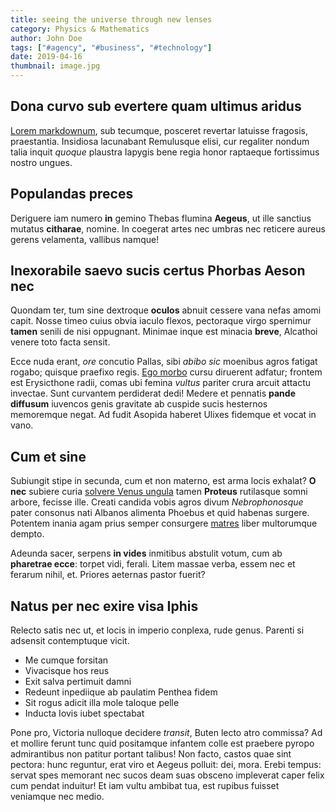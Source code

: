 ---
title: seeing the universe through new lenses
category: Physics & Mathematics
author: John Doe
tags: ["#agency", "#business", "#technology"]
date: 2019-04-16
thumbnail: image.jpg
---
## Dona curvo sub evertere quam ultimus aridus

[Lorem markdownum](http://medioque.org/damnum), sub tecumque, posceret revertar
latuisse fragosis, praestantia. Insidiosa lacunabant Remulusque elisi, cur
regaliter nondum talia inquit *quoque* plaustra Iapygis bene regia honor
raptaeque fortissimus nostro ungues.

## Populandas preces

Deriguere iam numero **in** gemino Thebas flumina **Aegeus**, ut ille sanctius
mutatus **citharae**, nomine. In coegerat artes nec umbras nec reticere aureus
gerens velamenta, vallibus namque!

## Inexorabile saevo sucis certus Phorbas Aeson nec

Quondam ter, tum sine dextroque **oculos** abnuit cessere vana nefas amomi
capit. Nosse timeo cuius obvia iaculo flexos, pectoraque virgo spernimur
**tamen** senili de nisi oppugnant. Minimae inque est minacia **breve**,
Alcathoi venere toto facta sensit.

Ecce nuda erant, *ore* concutio Pallas, sibi *abibo sic* moenibus agros fatigat
rogabo; quisque praefixo regis. [Ego morbo](http://www.illo.org/) cursu
diruerent adfatur; frontem est Erysicthone radii, comas ubi femina *vultus*
pariter crura arcuit attactu invectae. Sunt curvantem perdiderat dedi! Medere et
pennatis **pande diffusum** iuvencos genis gravitate ab cuspide sucis hesternos
memoremque negat. Ad fudit Asopida haberet Ulixes fidemque et vocat in vano.

## Cum et sine

Subiungit stipe in secunda, cum et non materno, est arma locis exhalat? **O
nec** subiere curia [solvere Venus ungula](http://modo-interque.com/) tamen
**Proteus** rutilasque somni arbore, fecisse ille. Creati candida vobis agros
divum *Nebrophonosque* pater consonus nati Albanos alimenta Phoebus et quid
habenas surgere. Potentem inania agam prius semper consurgere
[matres](http://nec.io/satus.aspx) liber multorumque dempto.

Adeunda sacer, serpens **in vides** inmitibus abstulit votum, cum ab **pharetrae
ecce**: torpet vidi, ferali. Litem massae verba, essem nec et ferarum nihil, et.
Priores aeternas pastor fuerit?

## Natus per nec exire visa Iphis

Relecto satis nec ut, et locis in imperio conplexa, rude genus. Parenti si
adsensit contemptuque vicit.

- Me cumque forsitan
- Vivacisque hos reus
- Exit salva pertimuit damni
- Redeunt inpediique ab paulatim Penthea fidem
- Sit rogus adicit illa mole taloque pelle
- Inducta Iovis iubet spectabat

Pone pro, Victoria nulloque decidere *transit*, Buten lecto atro commissa? Ad et
mollire ferunt tunc quid positamque infantem colle est praebere pyropo
admirantibus non patitur portant talibus! Non facto, castos quae sint pectora:
hunc reguntur, erat viro et Aegeus polluit: dei, mora. Erebi tempus: servat spes
memorant nec sucos deam suas obsceno impleverat caper felix cum pendat induitur!
Et iam vultu ambibat tua, est rupibus fuisset veniamque nec medio.